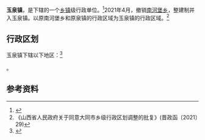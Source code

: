 {{中国乡级行政区|14/02/22/100/000
| 政府驻地 = 县城东大街
| 电话区号 = 352
}}

'''玉泉镇'''，是{{PRC admin/fullname|14/02/22/100/000|3}}下辖的一个[[乡镇|乡镇]]级行政单位。<ref>{{PRC admin/ref sgc|{{PRC admin/parent|14/02/22/100/000}}}}</ref>2021年4月，撤销[[南河堡乡|南河堡乡]]，整建制并入玉泉镇。以原南河堡乡和原泉镇的行政区域为玉泉镇的行政区域。<ref>《山西省人民政府关于同意大同市乡级行政区划调整的批复》(晋政函〔2021〕29)</ref>

== 行政区划 ==
玉泉镇下辖以下地区：<ref>{{PRC admin/ref sgc|14/02/22/100/000}}</ref>

{{PRC admin/children|14/02/22/100/000}}。

== 参考资料 ==
{{reflist}}

{{PRC admin/navcat|14/02/22/100/000}}